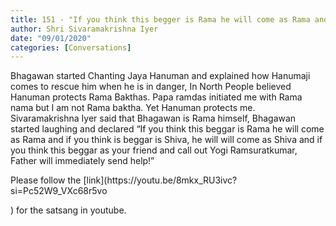 ```yaml
---
title: 151 - "If you think this begger is Rama he will come as Rama and if you think is begger is Shiva...
author: Shri Sivaramakrishna Iyer
date: "09/01/2020"
categories: [Conversations]
---
```

Bhagawan started Chanting Jaya Hanuman and explained how Hanumaji comes to rescue him when he is in danger, In North People believed Hanuman protects Rama Bakthas. Papa ramdas initiated me with Rama nama but I am not Rama baktha. Yet Hanuman protects me. Sivaramakrishna Iyer said that Bhagawan is Rama himself, Bhagawan started laughing and declared "If you think this beggar is Rama he will come as Rama and if you think is beggar is Shiva, he will will come as Shiva and if you think this beggar as your friend and call out Yogi Ramsuratkumar, Father will immediately send help!" 

 
Please follow the [link](https://youtu.be/8mkx_RU3ivc?si=Pc52W9_VXc68r5vo

) for the satsang in youtube.
